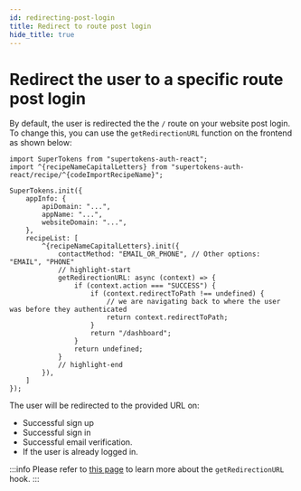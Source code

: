 ```yaml
---
id: redirecting-post-login
title: Redirect to route post login
hide_title: true
---
```



# Redirect the user to a specific route post login

<FrontendSDKTabs>
<TabItem value="reactjs">

By default, the user is redirected the the `/` route on your website post login. To change this, you can use the `getRedirectionURL` function on the frontend as shown below:

```tsx
import SuperTokens from "supertokens-auth-react";
import ^{recipeNameCapitalLetters} from "supertokens-auth-react/recipe/^{codeImportRecipeName}";

SuperTokens.init({
    appInfo: {
        apiDomain: "...",
        appName: "...",
        websiteDomain: "...",
    },
    recipeList: [
        ^{recipeNameCapitalLetters}.init({
            contactMethod: "EMAIL_OR_PHONE", // Other options: "EMAIL", "PHONE"
            // highlight-start
            getRedirectionURL: async (context) => {
                if (context.action === "SUCCESS") {
                    if (context.redirectToPath !== undefined) {
                        // we are navigating back to where the user was before they authenticated
                        return context.redirectToPath;
                    }
                    return "/dashboard";
                }
                return undefined;
            }
            // highlight-end
        }),
    ]
});
```

The user will be redirected to the provided URL on:
- Successful sign up
- Successful sign in
- Successful email verification.
- If the user is already logged in.

:::info
Please refer to [this page](../advanced-customizations/frontend-hooks/redirection-callback) to learn more about the `getRedirectionURL` hook.
:::

</TabItem>
</FrontendSDKTabs>
